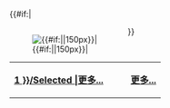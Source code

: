 {{#if:{{{image|}}}|<div style="float:left;margin-right:1em">[[Image:{{{image}}}|{{#if:{{{size}}}|{{{size|150px}}}|150px}}|{{{caption|}}}]]
</div>}}{{{text}}} 

{| class="noprint" width="100%"  border="0" style="padding: 0; margin: 0; background-color:transparent"
|-
| style="text-align:left;" | '''[[{{#titleparts: {{FULLPAGENAME}}| 1 }}/Selected {{{page|business}}}|更多{{{type|businesses}}}...]]'''||
| style="text-align:center;" |
| style="text-align:right;" | '''[[{{{link}}}|更多...]]'''
|}<noinclude>
{{esoteric}}
{{documentation}}
{{purgepage}}
</noinclude>